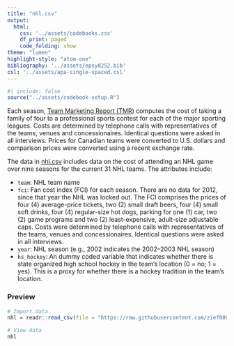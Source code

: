 ```yaml
---
title: "nhl.csv"
output: 
  html:
    css: '../assets/codebooks.css'
    df_print: paged
    code_folding: show
theme: "lumen"
highlight-style: "atom-one"
bibliography: '../assets/epsy8252.bib'
csl: '../assets/apa-single-spaced.csl'
---
```



```r
#| include: false
source("../assets/codebook-setup.R")
```


Each season, [Team Marketing Report (TMR)](http://www.teammarketing.com/) computes the cost of taking a family of four to a professional sports contest for each of the major sporting leagues. Costs are determined by telephone calls with representatives of the teams, venues and concessionaires. Identical questions were asked in all interviews. Prices for Canadian teams were converted to U.S. dollars and comparison prices were converted using a recent exchange rate.

The data in [nhl.csv](https://raw.githubusercontent.com/zief0002/benevolent-anteater/main/data/nhl.csv) includes data on the cost of attending an NHL game over nine seasons for the current 31 NHL teams. The attributes include:

- `team`: NHL team name
- `fci`: Fan cost index (FCI) for each season. There are no data for 2012, since that year the NHL was locked out. The FCI comprises the prices of four (4) average-price tickets, two (2) small draft beers, four (4) small soft drinks, four (4) regular-size hot dogs, parking for one (1) car, two (2) game programs and two (2) least-expensive, adult-size adjustable caps. Costs were determined by telephone calls with representatives of the teams, venues and  concessionaires. Identical questions were asked in all interviews.
- `year`: NHL season (e.g., 2002 indicates the 2002--2003 NHL season)
- `hs_hockey`: An dummy coded variable that indicates whether there is state organized high school hockey in the team's location (0 = no; 1 = yes). This is a proxy for whether there is a hockey tradition in the team's location.



### Preview

```r
# Import data
nhl = readr::read_csv(file = "https://raw.githubusercontent.com/zief0002/benevolent-anteater/main/data/nhl.csv")

# View data
nhl
```


<!-- ### References -->




